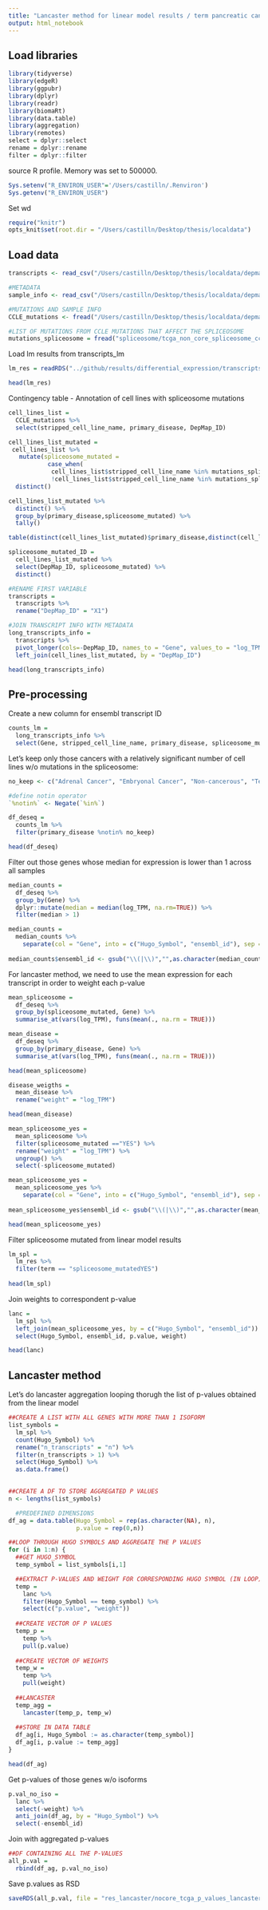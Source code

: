 ```yaml
---
title: "Lancaster method for linear model results / term pancreatic cancer"
output: html_notebook
---
```



## Load libraries
```r
library(tidyverse)
library(edgeR)
library(ggpubr)
library(dplyr)
library(readr)
library(biomaRt)
library(data.table)
library(aggregation)
library(remotes)
select = dplyr::select
rename = dplyr::rename
filter = dplyr::filter
```

source R profile. Memory was set to 500000.
```r
Sys.setenv("R_ENVIRON_USER"='/Users/castilln/.Renviron')
Sys.getenv("R_ENVIRON_USER")

```

Set wd
```r
require("knitr")
opts_knit$set(root.dir = "/Users/castilln/Desktop/thesis/localdata")
```

## Load data
```r
transcripts <- read_csv("/Users/castilln/Desktop/thesis/localdata/depmap/CCLE_RNAseq_transcripts.csv")

#METADATA
sample_info <- read_csv("/Users/castilln/Desktop/thesis/localdata/depmap/sample_info.csv") #metadata

#MUTATIONS AND SAMPLE INFO
CCLE_mutations <- fread("/Users/castilln/Desktop/thesis/localdata/depmap/CCLE_info", header = TRUE) 

#LIST OF MUTATIONS FROM CCLE MUTATIONS THAT AFFECT THE SPLICEOSOME
mutations_spliceosome = fread("spliceosome/tcga_non_core_spliceosome_ccle_mutations.csv")
```

Load lm results from transcripts_lm
```r
lm_res = readRDS("../github/results/differential_expression/transcripts/tcga_non_core_spliceosome_lm_res_symbols.rds")

head(lm_res)
```

Contingency table - Annotation of cell lines with spliceosome mutations
```r
cell_lines_list = 
  CCLE_mutations %>% 
  select(stripped_cell_line_name, primary_disease, DepMap_ID) 

cell_lines_list_mutated = 
 cell_lines_list %>% 
   mutate(spliceosome_mutated = 
           case_when(
            cell_lines_list$stripped_cell_line_name %in% mutations_spliceosome$stripped_cell_line_name ~ "YES", #if the mutation is in a gene from the spliceosome: 1 
            !cell_lines_list$stripped_cell_line_name %in% mutations_spliceosome$stripped_cell_line_name ~ "NO")) %>% 
  distinct()

cell_lines_list_mutated %>% 
  distinct() %>%
  group_by(primary_disease,spliceosome_mutated) %>%
  tally()

table(distinct(cell_lines_list_mutated)$primary_disease,distinct(cell_lines_list_mutated)$spliceosome_mutated)

spliceosome_mutated_ID = 
  cell_lines_list_mutated %>% 
  select(DepMap_ID, spliceosome_mutated) %>% 
  distinct() 
```

```r
#RENAME FIRST VARIABLE 
transcripts = 
  transcripts %>% 
  rename("DepMap_ID" = "X1")

#JOIN TRANSCRIPT INFO WITH METADATA
long_transcripts_info = 
  transcripts %>% 
  pivot_longer(cols=-DepMap_ID, names_to = "Gene", values_to = "log_TPM") %>% 
  left_join(cell_lines_list_mutated, by = "DepMap_ID") 

head(long_transcripts_info)
```

## Pre-processing 
Create a new column for ensembl transcript ID 
```r
counts_lm = 
  long_transcripts_info %>% 
  select(Gene, stripped_cell_line_name, primary_disease, spliceosome_mutated, log_TPM)

```
Let's keep only those cancers with a relatively significant number of cell lines w/o mutations in the spliceosome:
```r
no_keep <- c("Adrenal Cancer", "Embryonal Cancer", "Non-cancerous", "Teratoma")

#define notin operator
`%notin%` <- Negate(`%in%`)

df_deseq = 
  counts_lm %>% 
  filter(primary_disease %notin% no_keep)

head(df_deseq)
```

Filter out those genes whose median for expression is lower than 1 across all samples
```r
median_counts =
  df_deseq %>% 
  group_by(Gene) %>% 
  dplyr::mutate(median = median(log_TPM, na.rm=TRUE)) %>% 
  filter(median > 1)

median_counts = 
  median_counts %>%
    separate(col = "Gene", into = c("Hugo_Symbol", "ensembl_id"), sep = "\\s") 
   
median_counts$ensembl_id <- gsub("\\(|\\)","",as.character(median_counts$ensembl_id))

```

For lancaster method, we need to use the mean expression for each transcript in order to weight each p-value
```r
mean_spliceosome = 
  df_deseq %>% 
  group_by(spliceosome_mutated, Gene) %>% 
  summarise_at(vars(log_TPM), funs(mean(., na.rm = TRUE)))

mean_disease = 
  df_deseq %>% 
  group_by(primary_disease, Gene) %>% 
  summarise_at(vars(log_TPM), funs(mean(., na.rm = TRUE)))

head(mean_spliceosome)
```


```r
disease_weigths = 
  mean_disease %>%
  rename("weight" = "log_TPM") 
```

```r
head(mean_disease)
```
```r
mean_spliceosome_yes = 
  mean_spliceosome %>%
  filter(spliceosome_mutated =="YES") %>% 
  rename("weight" = "log_TPM") %>% 
  ungroup() %>% 
  select(-spliceosome_mutated)

mean_spliceosome_yes = 
  mean_spliceosome_yes %>%
    separate(col = "Gene", into = c("Hugo_Symbol", "ensembl_id"), sep = "\\s") 
   
mean_spliceosome_yes$ensembl_id <- gsub("\\(|\\)","",as.character(mean_spliceosome_yes$ensembl_id))

head(mean_spliceosome_yes)
```

Filter spliceosome mutated from linear model results 
```r
lm_spl = 
  lm_res %>% 
  filter(term == "spliceosome_mutatedYES")
  
head(lm_spl)
```

Join weights to correspondent p-value 
```r
lanc = 
  lm_spl %>% 
  left_join(mean_spliceosome_yes, by = c("Hugo_Symbol", "ensembl_id")) %>% 
  select(Hugo_Symbol, ensembl_id, p.value, weight) 

head(lanc)
```

## Lancaster method

Let's do lancaster aggregation looping thorugh the list of p-values obtained from the linear model
```r
##CREATE A LIST WITH ALL GENES WITH MORE THAN 1 ISOFORM
list_symbols = 
  lm_spl %>% 
  count(Hugo_Symbol) %>% 
  rename("n_transcripts" = "n") %>% 
  filter(n_transcripts > 1) %>% 
  select(Hugo_Symbol) %>% 
  as.data.frame()
  

##CREATE A DF TO STORE AGGREGATED P VALUES 
n <- lengths(list_symbols)

  #PREDEFINED DIMENSIONS
df_ag = data.table(Hugo_Symbol = rep(as.character(NA), n),
                   p.value = rep(0,n))

##LOOP THROUGH HUGO SYMBOLS AND AGGREGATE THE P VALUES
for (i in 1:n) {
  ##GET HUGO_SYMBOL
  temp_symbol = list_symbols[i,1]

  ##EXTRACT P-VALUES AND WEIGHT FOR CORRESPONDING HUGO SYMBOL (IN LOOP)
  temp = 
    lanc %>% 
    filter(Hugo_Symbol == temp_symbol) %>% 
    select(c("p.value", "weight"))
  
  ##CREATE VECTOR OF P VALUES
  temp_p = 
    temp %>% 
    pull(p.value)
  
  ##CREATE VECTOR OF WEIGHTS
  temp_w = 
    temp %>% 
    pull(weight)
  
  ##LANCASTER
  temp_agg = 
    lancaster(temp_p, temp_w)
  
  ##STORE IN DATA TABLE
  df_ag[i, Hugo_Symbol := as.character(temp_symbol)]
  df_ag[i, p.value := temp_agg]
}

head(df_ag)

```

Get p-values of those genes w/o isoforms
```r
p.val_no_iso = 
  lanc %>% 
  select(-weight) %>% 
  anti_join(df_ag, by = "Hugo_Symbol") %>% 
  select(-ensembl_id)
```

Join with aggregated p-values 
```r
##DF CONTAINING ALL THE P-VALUES
all_p.val = 
  rbind(df_ag, p.val_no_iso)
```

Save p.values as RSD
```r
saveRDS(all_p.val, file = "res_lancaster/nocore_tcga_p_values_lancaster.rds")
```
